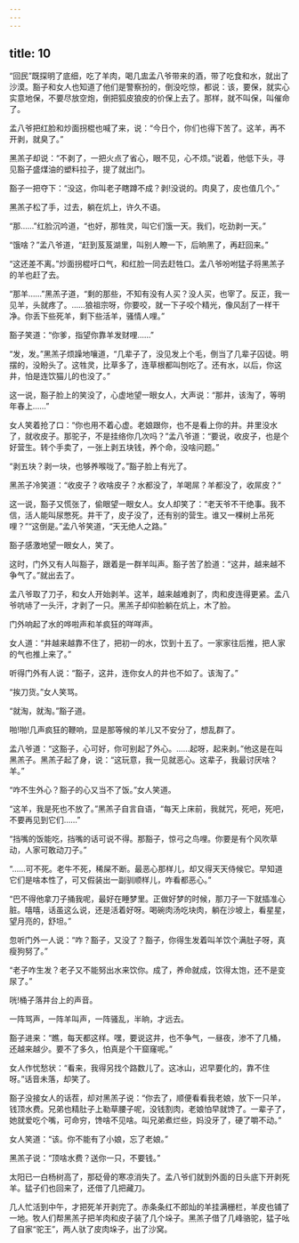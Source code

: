 ```yaml
---
---
---
```

title: 10
---



“回民”既探明了底细，吃了羊肉，喝几盅孟八爷带来的酒，带了吃食和水，就出了沙漠。豁子和女人也知道了他们是警察扮的，倒没吃惊，都说：该，要保，就实心实意地保，不要尽放空炮，倒把狐皮狼皮的价保上去了。那样，就不叫保，叫催命了。

孟八爷把红脸和炒面拐棍也喊了来，说：“今日个，你们也得下苦了。这羊，再不开剥，就臭了。”

黑羔子却说：“不剥了，一把火点了省心，眼不见，心不烦。”说着，他低下头，寻见豁子盛煤油的塑料拉子，提了就出门。

豁子一把夺下：“没这，你叫老子瞎蹲不成？剥!没说的。肉臭了，皮也值几个。”

黑羔子松了手，过去，躺在炕上，许久不语。

“那……”红脸沉吟道，“也好，那牲灵，叫它们饿一天。我们，吃劲剥一天。”

“饿啥？”孟八爷道，“赶到芨芨湖里，叫别人瞭一下，后晌黑了，再赶回来。”

“这还差不离。”炒面拐棍吁口气，和红脸一同去赶牲口。孟八爷吩咐猛子将黑羔子的羊也赶了去。

“那羊……”黑羔子道，“剩的那些，不知有没有人买？没人买，也宰了。反正，我一见羊，头就疼了。……狼祖宗呀，你要咬，就一下子咬个精光，像风刮了一样干净。你丢下些死羊，剩下些活羊，骚情人哩。”

豁子笑道：“你爹，指望你靠羊发财哩……”

“发，发。”黑羔子烦躁地嚷道，“几辈子了，没见发上个毛，倒当了几辈子囚徒。明摆的，没盼头了。这牲灵，比草多了，连草根都叫刨吃了。还有水，以后，你这井，怕是连饮猫儿的也没了。”

这一说，豁子脸上的笑没了，心虚地望一眼女人，大声说：“那井，该淘了，等明年春上……”

女人笑着抢了口：“你也用不着心虚。老娘跟你，也不是看上你的井。井里没水了，就收皮子。那驼子，不是挂络你几次吗？”孟八爷道：“要说，收皮子，也是个好营生。转个手卖了，一张上剥五块钱，养个命，没啥问题。”

“剥五块？剥一块，也够养喉咙了。”豁子脸上有光了。

黑羔子冷笑道：“收皮子？收啥皮子？水都没了，羊喝屌？羊都没了，收屌皮？”

这一说，豁子又慌张了，偷眼望一眼女人。女人却笑了：“老天爷不干绝事。我不信，活人能叫尿憋死。井干了，皮子没了，还有别的营生。谁又一棵树上吊死哩？”“这倒是。”孟八爷笑道，“天无绝人之路。”

豁子感激地望一眼女人，笑了。

这时，门外又有人叫豁子，跟着是一群羊叫声。豁子苦了脸道：“这井，越来越不争气了。”就出去了。

孟八爷取了刀子，和女人开始剥羊。这羊，越来越难剥了，肉和皮连得更紧。孟八爷吭哧了一头汗，才剥了一只。黑羔子却仰脸躺在炕上，木了脸。

门外响起了水的哗啦声和羊疯狂的咩咩声。

女人道：“井越来越靠不住了，把初一的水，饮到十五了。一家家往后推，把人家的气也推上来了。”

听得门外有人说：“豁子，这井，连你女人的井也不如了。该淘了。”

“挨刀货。”女人笑骂。

“就淘，就淘。”豁子道。

啪!啪!几声疯狂的鞭响，显是那等候的羊儿又不安分了，想乱群了。

孟八爷道：“这豁子，心可好，你可别起了外心。……起呀，起来剥。”他这是在叫黑羔子。黑羔子起了身，说：“这玩意，我一见就恶心。这辈子，我最讨厌啥？羊。”

“咋不生外心？豁子的心又当不了饭。”女人笑道。

“这羊，我是死也不放了。”黑羔子自言自语，“每天上床前，我就咒，死吧，死吧，不要再见到它们……”

“挡嘴的饭能吃，挡嘴的话可说不得。那豁子，惊弓之鸟哩。你要是有个风吹草动，人家可敢动刀子。”

“……可不死。老牛不死，稀屎不断。最恶心那样儿，却又得天天侍候它。早知道它们是啥本性了，可又假装出一副驯顺样儿，咋看都恶心。”

“巴不得他拿刀子捅我呢，最好在睡梦里。正做好梦的时候，那刀子一下就插准心脏。嘻嘻，话虽这么说，还是活着好呀。喝碗肉汤吃块肉，躺在沙坡上，看星星，望月亮的，舒坦。”

忽听门外一人说：“咋？豁子，又没了？豁子，你得生发着叫羊饮个满肚子呀，真瘦狗努了。”

“老子咋生发？老子又不能努出水来饮你。成了，养命就成，饮得太饱，还不是变尿了。”

咣!桶子落井台上的声音。

一阵骂声，一阵羊叫声，一阵骚乱，半晌，才远去。

豁子进来：“瞧，每天都这样。嘿，要说这井，也不争气，一昼夜，渗不了几桶，还越来越少。要不了多久，怕真是个干窟窿呢。”

女人作忧愁状：“看来，我得另找个路数儿了。这冰山，迟早要化的，靠不住呀。”话音未落，却笑了。

豁子没接女人的话茬，却对黑羔子说：“你去了，顺便看看我老娘，放下一只羊，钱顶水费。兄弟也精肚子上勒草腰子呢，没钱割肉，老娘怕早就馋了。一辈子了，她就爱吃个嘴，可命穷，馋啥不见啥。叫兄弟煮烂些，妈没牙了，硬了嚼不动。”

女人笑道：“该。你不能有了小娘，忘了老娘。”

黑羔子说：“顶啥水费？送你一只，不要钱。”

太阳已一白杨树高了，那砭骨的寒凉消失了。孟八爷们就到外面的日头底下开剥死羊。猛子们也回来了，还借了几把藏刀。

几人忙活到中午，才把死羊开剥完了。赤条条红不郎灿的羊挂满栅栏，羊皮也铺了一地。牧人们帮黑羔子把羊肉和皮子装了几个垛子。黑羔子借了几峰骆驼，猛子吆了自家“驼王”，两人驮了皮肉垛子，出了沙窝。